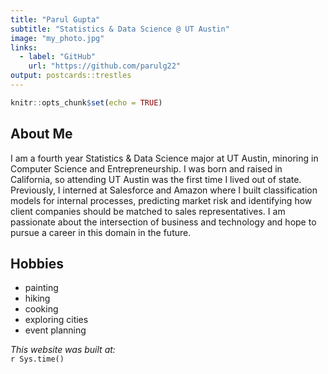 ```yaml
---
title: "Parul Gupta"
subtitle: "Statistics & Data Science @ UT Austin"
image: "my_photo.jpg"
links:
  - label: "GitHub"
    url: "https://github.com/parulg22"
output: postcards::trestles
---
```



```r
knitr::opts_chunk$set(echo = TRUE)
```

## About Me
I am a fourth year Statistics & Data Science major at UT Austin, minoring in Computer Science and Entrepreneurship. I was born and raised in California, so attending UT Austin was the first time I lived out of state. Previously, I interned at Salesforce and Amazon where I built classification models for internal processes, predicting market risk and identifying how client companies should be matched to sales representatives. I am passionate about the intersection of business and technology and hope to pursue a career in this domain in the future. 


## Hobbies 
- painting
- hiking 
- cooking
- exploring cities 
- event planning 


*This website was built at:*  
`r Sys.time()`

